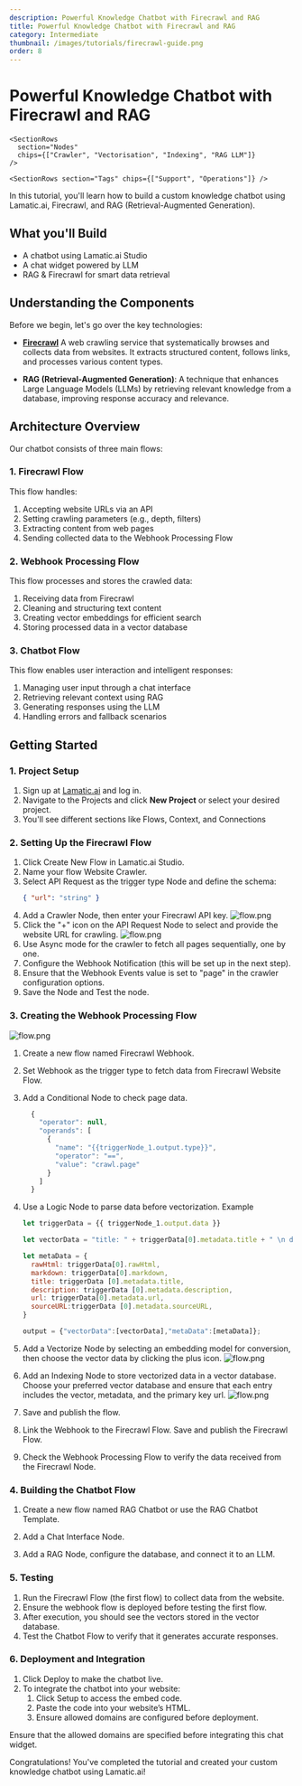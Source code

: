 ```yaml
---
description: Powerful Knowledge Chatbot with Firecrawl and RAG
title: Powerful Knowledge Chatbot with Firecrawl and RAG
category: Intermediate
thumbnail: /images/tutorials/firecrawl-guide.png
order: 8
---
```



# Powerful Knowledge Chatbot with Firecrawl and RAG

<div className="grid md:grid-cols-1 gap-2 mb-8">
  <div className="">
    <SectionRows section="Difficulty Level" chips={["Intermediate"]} />

    <SectionRows
      section="Nodes"
      chips={["Crawler", "Vectorisation", "Indexing", "RAG LLM"]}
    />

    <SectionRows section="Tags" chips={["Support", "Operations"]} />

  </div>
</div>

In this tutorial, you'll learn how to build a custom knowledge chatbot using Lamatic.ai, Firecrawl, and RAG (Retrieval-Augmented Generation).

## What you'll Build

- A chatbot using Lamatic.ai Studio
- A chat widget powered by LLM
- RAG & Firecrawl for smart data retrieval

## Understanding the Components

Before we begin, let's go over the key technologies:

- **[Firecrawl](https://www.firecrawl.dev/)** A web crawling service that systematically browses and collects data from websites. It extracts structured content, follows links, and processes various content types.

- **RAG (Retrieval-Augmented Generation)**: A technique that enhances Large Language Models (LLMs) by retrieving relevant knowledge from a database, improving response accuracy and relevance.

## Architecture Overview

Our chatbot consists of three main flows:

### 1. Firecrawl Flow

This flow handles:

1. Accepting website URLs via an API
1. Setting crawling parameters (e.g., depth, filters)
1. Extracting content from web pages
1. Sending collected data to the Webhook Processing Flow

### 2. Webhook Processing Flow

This flow processes and stores the crawled data:

1. Receiving data from Firecrawl
1. Cleaning and structuring text content
1. Creating vector embeddings for efficient search
1. Storing processed data in a vector database

### 3. Chatbot Flow

This flow enables user interaction and intelligent responses:

1. Managing user input through a chat interface
1. Retrieving relevant context using RAG
1. Generating responses using the LLM
1. Handling errors and fallback scenarios

## Getting Started

### 1. Project Setup

1. Sign up at [Lamatic.ai](https://lamatic.ai/) and log in.
1. Navigate to the Projects and click **New Project** or select your desired project.
1. You'll see different sections like Flows, Context, and Connections

### 2. Setting Up the Firecrawl Flow

1. Click Create New Flow in Lamatic.ai Studio.
1. Name your flow Website Crawler.
1. Select API Request as the trigger type Node and define the schema:
   ```json
   { "url": "string" }
   ```
1. Add a Crawler Node, then enter your Firecrawl API key.
   ![flow.png](./img/chatbot-firecrawl/firecrawl-1.webp)
1. Click the "+" icon on the API Request Node to select and provide the website URL for crawling.
   ![flow.png](./img/chatbot-firecrawl/firecrawl-2.webp)
1. Use Async mode for the crawler to fetch all pages sequentially, one by one.
1. Configure the Webhook Notification (this will be set up in the next step).
1. Ensure that the Webhook Events value is set to "page" in the crawler configuration options.
1. Save the Node and Test the node.

### 3. Creating the Webhook Processing Flow

![flow.png](./img/chatbot-firecrawl/firecrawl-3.webp)

1.  Create a new flow named Firecrawl Webhook.
1.  Set Webhook as the trigger type to fetch data from Firecrawl Website Flow.
1.  Add a Conditional Node to check page data.
    ```js
      {
        "operator": null,
        "operands": [
          {
            "name": "{{triggerNode_1.output.type}}",
            "operator": "==",
            "value": "crawl.page"
          }
        ]
      }
    ```
1.  Use a Logic Node to parse data before vectorization.
    Example

    ```js
    let triggerData = {{ triggerNode_1.output.data }}

    let vectorData = "title: " + triggerData[0].metadata.title + " \n description: " + triggerData[0].metadata.description + " \n url: " + triggerData[0].metadata.url + " \n sourceURL: " + triggerData[0].metadata.sourceURL + " \n markdown: " + triggerData[0].markdown

    let metaData = {
      rawHtml: triggerData[0].rawHtml,
      markdown: triggerData[0].markdown,
      title: triggerData [0].metadata.title,
      description: triggerData [0].metadata.description,
      url: triggerData[0].metadata.url,
      sourceURL:triggerData [0].metadata.sourceURL,
    }

    output = {"vectorData":[vectorData],"metaData":[metaData]};
    ```

1.  Add a Vectorize Node by selecting an embedding model for conversion, then choose the vector data by clicking the plus icon.
    ![flow.png](./img/chatbot-firecrawl/firecrawl-4.webp)
1.  Add an Indexing Node to store vectorized data in a vector database. Choose your preferred vector database and ensure that each entry includes the vector, metadata, and the primary key url.
    ![flow.png](./img/chatbot-firecrawl/firecrawl-5.webp)
1.  Save and publish the flow.
1.  Link the Webhook to the Firecrawl Flow. Save and publish the Firecrawl Flow.
1.  Check the Webhook Processing Flow to verify the data received from the Firecrawl Node.

### 4. Building the Chatbot Flow

1. Create a new flow named RAG Chatbot or use the RAG Chatbot Template.

1. Add a Chat Interface Node.
1. Add a RAG Node, configure the database, and connect it to an LLM.

### 5. Testing
1. Run the Firecrawl Flow (the first flow) to collect data from the website.
1. Ensure the webhook flow is deployed before testing the first flow.
1. After execution, you should see the vectors stored in the vector database.
1. Test the Chatbot Flow to verify that it generates accurate responses.

### 6. Deployment and Integration

1. Click Deploy to make the chatbot live.
1. To integrate the chatbot into your website:
   1. Click Setup to access the embed code.
   1. Paste the code into your website’s HTML.
   1. Ensure allowed domains are configured before deployment.

Ensure that the allowed domains are specified before integrating this chat widget.

Congratulations! You've completed the tutorial and created your custom knowledge chatbot using Lamatic.ai!
